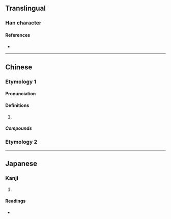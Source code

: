 {{character info/new}}
==Translingual==

===Han character===
{{Han char|rn=102|rad=田|as=00|sn=5|four=|canj=LA}}

====References====
* {{Han ref|kx=0759.001|dkj=21727|hdz=42527.010|uh=7534|ud=30004}}

----

==Chinese==
{{zh-forms}}
===Etymology 1===
====Pronunciation====
{{zh-pron
|m=zhá
|c=zaat6
|mc=
|oc=
|ma=
|cat=
}}


====Definitions====
{{zh-hanzi}}

# {{zh-only|曱甴}}

=====Compounds=====
{{zh-der|曱甴}}
===Etymology 2===
{{zh-see|由|v}}
----

==Japanese==

===Kanji===
{{ja-kanji|grade=|rs=田00}}

# {{defn|lang=ja|sort=田00}}

====Readings====
* {{ja-readings|on=[[そう]] (sō)|kun=}}